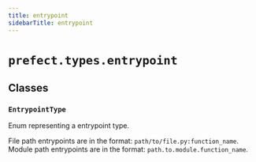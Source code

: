 ```yaml
---
title: entrypoint
sidebarTitle: entrypoint
---
```


# `prefect.types.entrypoint`

## Classes

### `EntrypointType`


Enum representing a entrypoint type.

File path entrypoints are in the format: `path/to/file.py:function_name`.
Module path entrypoints are in the format: `path.to.module.function_name`.

